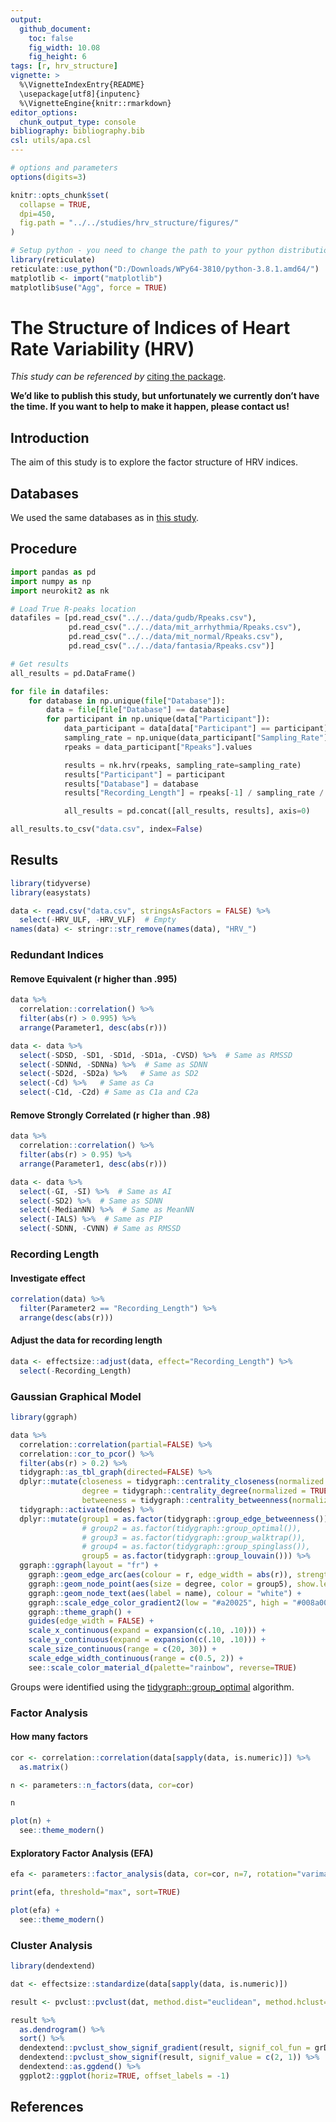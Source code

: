 ```yaml
---
output: 
  github_document:
    toc: false
    fig_width: 10.08
    fig_height: 6
tags: [r, hrv_structure]
vignette: >
  %\VignetteIndexEntry{README}
  \usepackage[utf8]{inputenc}
  %\VignetteEngine{knitr::rmarkdown}
editor_options: 
  chunk_output_type: console
bibliography: bibliography.bib
csl: utils/apa.csl
---
```


```r
# options and parameters
options(digits=3)

knitr::opts_chunk$set(
  collapse = TRUE,
  dpi=450,
  fig.path = "../../studies/hrv_structure/figures/"
)

# Setup python - you need to change the path to your python distribution
library(reticulate)
reticulate::use_python("D:/Downloads/WPy64-3810/python-3.8.1.amd64/")
matplotlib <- import("matplotlib")
matplotlib$use("Agg", force = TRUE)
```




# The Structure of Indices of Heart Rate Variability (HRV)

*This study can be referenced by* [citing the package](https://github.com/neuropsychology/NeuroKit#citation).

**We'd like to publish this study, but unfortunately we currently don't have the time. If you want to help to make it happen, please contact us!**


## Introduction

The aim of this study is to explore the factor structure of HRV indices.


## Databases

We used the same databases as in [this study](https://github.com/neuropsychology/NeuroKit/tree/master/benchmarks/ecg_preprocessing#databases).




## Procedure

```python
import pandas as pd
import numpy as np
import neurokit2 as nk

# Load True R-peaks location
datafiles = [pd.read_csv("../../data/gudb/Rpeaks.csv"),
             pd.read_csv("../../data/mit_arrhythmia/Rpeaks.csv"),
             pd.read_csv("../../data/mit_normal/Rpeaks.csv"),
             pd.read_csv("../../data/fantasia/Rpeaks.csv")]

# Get results
all_results = pd.DataFrame()

for file in datafiles:
    for database in np.unique(file["Database"]):
        data = file[file["Database"] == database]
        for participant in np.unique(data["Participant"]):
            data_participant = data[data["Participant"] == participant]
            sampling_rate = np.unique(data_participant["Sampling_Rate"])[0]
            rpeaks = data_participant["Rpeaks"].values

            results = nk.hrv(rpeaks, sampling_rate=sampling_rate)
            results["Participant"] = participant
            results["Database"] = database
            results["Recording_Length"] = rpeaks[-1] / sampling_rate / 60

            all_results = pd.concat([all_results, results], axis=0)

all_results.to_csv("data.csv", index=False)
```

## Results


```r
library(tidyverse)
library(easystats)

data <- read.csv("data.csv", stringsAsFactors = FALSE) %>% 
  select(-HRV_ULF, -HRV_VLF)  # Empty
names(data) <- stringr::str_remove(names(data), "HRV_")
```


### Redundant Indices

#### Remove Equivalent (r higher than .995)

```r
data %>% 
  correlation::correlation() %>% 
  filter(abs(r) > 0.995) %>% 
  arrange(Parameter1, desc(abs(r)))

data <- data %>% 
  select(-SDSD, -SD1, -SD1d, -SD1a, -CVSD) %>%  # Same as RMSSD 
  select(-SDNNd, -SDNNa) %>%  # Same as SDNN
  select(-SD2d, -SD2a) %>%   # Same as SD2
  select(-Cd) %>%   # Same as Ca
  select(-C1d, -C2d) # Same as C1a and C2a
```

#### Remove Strongly Correlated (r higher than .98)

```r
data %>% 
  correlation::correlation() %>% 
  filter(abs(r) > 0.95) %>%
  arrange(Parameter1, desc(abs(r)))

data <- data %>% 
  select(-GI, -SI) %>%  # Same as AI 
  select(-SD2) %>%  # Same as SDNN
  select(-MedianNN) %>%  # Same as MeanNN
  select(-IALS) %>%  # Same as PIP
  select(-SDNN, -CVNN) # Same as RMSSD
```



### Recording Length

#### Investigate effect

```r
correlation(data) %>% 
  filter(Parameter2 == "Recording_Length") %>% 
  arrange(desc(abs(r)))
```

#### Adjust the data for recording length

```r
data <- effectsize::adjust(data, effect="Recording_Length") %>% 
  select(-Recording_Length)
```

### Gaussian Graphical Model


```r
library(ggraph)

data %>% 
  correlation::correlation(partial=FALSE) %>% 
  correlation::cor_to_pcor() %>% 
  filter(abs(r) > 0.2) %>%
  tidygraph::as_tbl_graph(directed=FALSE) %>% 
  dplyr::mutate(closeness = tidygraph::centrality_closeness(normalized = TRUE),
                degree = tidygraph::centrality_degree(normalized = TRUE),
                betweeness = tidygraph::centrality_betweenness(normalized = TRUE)) %>%
  tidygraph::activate(nodes) %>%
  dplyr::mutate(group1 = as.factor(tidygraph::group_edge_betweenness()),
                # group2 = as.factor(tidygraph::group_optimal()),
                # group3 = as.factor(tidygraph::group_walktrap()),
                # group4 = as.factor(tidygraph::group_spinglass()),
                group5 = as.factor(tidygraph::group_louvain())) %>% 
  ggraph::ggraph(layout = "fr") +
    ggraph::geom_edge_arc(aes(colour = r, edge_width = abs(r)), strength = 0.1, show.legend = FALSE) +
    ggraph::geom_node_point(aes(size = degree, color = group5), show.legend = FALSE) +
    ggraph::geom_node_text(aes(label = name), colour = "white") +
    ggraph::scale_edge_color_gradient2(low = "#a20025", high = "#008a00", name = "r") +
    ggraph::theme_graph() +
    guides(edge_width = FALSE) +
    scale_x_continuous(expand = expansion(c(.10, .10))) +
    scale_y_continuous(expand = expansion(c(.10, .10))) +
    scale_size_continuous(range = c(20, 30)) +
    scale_edge_width_continuous(range = c(0.5, 2)) +
    see::scale_color_material_d(palette="rainbow", reverse=TRUE)
```

Groups were identified using the [tidygraph::group_optimal](https://rdrr.io/cran/tidygraph/man/group_graph.html) algorithm.


### Factor Analysis


#### How many factors 

```r
cor <- correlation::correlation(data[sapply(data, is.numeric)]) %>% 
  as.matrix()

n <- parameters::n_factors(data, cor=cor)

n

plot(n) +
  see::theme_modern()
```

#### Exploratory Factor Analysis (EFA)

```r
efa <- parameters::factor_analysis(data, cor=cor, n=7, rotation="varimax", fm="ml")

print(efa, threshold="max", sort=TRUE)

plot(efa) +
  see::theme_modern()
```

<!-- #### Confirmatory Factor Analysis (CFA) -->

<!-- ```{r, message=FALSE, warning=FALSE, fig.width=15, fig.height=15} -->
<!-- library(lavaan) -->

<!-- model <- parameters::efa_to_cfa(efa, threshold = "max") -->
<!-- cfa <- lavaan::cfa(model, data=data) %>%  -->
<!--   parameters::parameters(standardize=TRUE) -->

<!-- cfa -->

<!-- plot(cfa) -->
<!-- ``` -->


### Cluster Analysis

<!-- #### How many clusters -->

<!-- ```{r, message=FALSE, warning=FALSE} -->
<!-- dat <- effectsize::standardize(data[sapply(data, is.numeric)]) -->

<!-- n <- parameters::n_clusters(t(dat), package = c("mclust", "cluster")) -->

<!-- n -->

<!-- plot(n) + -->
<!--   theme_modern() -->
<!-- ``` -->


```r
library(dendextend)

dat <- effectsize::standardize(data[sapply(data, is.numeric)])

result <- pvclust::pvclust(dat, method.dist="euclidean", method.hclust="ward.D2", nboot=10, quiet=TRUE)

result %>% 
  as.dendrogram() %>% 
  sort() %>% 
  dendextend::pvclust_show_signif_gradient(result, signif_col_fun = grDevices::colorRampPalette(c("black", "red"))) %>% 
  dendextend::pvclust_show_signif(result, signif_value = c(2, 1)) %>%
  dendextend::as.ggdend() %>% 
  ggplot2::ggplot(horiz=TRUE, offset_labels = -1)
```



## References
